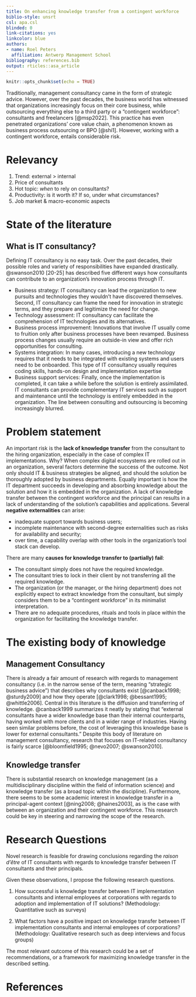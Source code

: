 ```yaml
---
title: On enhancing knowledge transfer from a contingent workforce
biblio-style: unsrt
csl: apa.csl
blinded: 0
link-citations: yes
linkcolor: blue
authors: 
- name: Roel Peters
  affiliation: Antwerp Management School
bibliography: references.bib
output: rticles::asa_article
---
```


```r
knitr::opts_chunk$set(echo = TRUE)
```

Traditionally, management consultancy came in the form of strategic advice. However, over the past decades, the business world has witnessed that organizations increasingly focus on their core business, while outsourcing everything else to a third party or a "contingent workforce": consultants and freelancers [@msp2022]. This practice has even penetrated organizations' core value chain, a phenomenon known as business process outsourcing or BPO [@shi1]. However, working with a contingent workforce, entails considerable risk.

# Relevancy

1. Trend: external > internal
2. Price of consultants
3. Hot topic: _when_ to rely on consultants?
4. Productivity: is it worth it? If so, under what circumstances?
5. Job market & macro-economic aspects

# State of the literature

## What is IT consultancy?
Defining IT consultancy is no easy task. Over the past decades, their possible roles and variety of responsibilities have expanded drastically. @swanson2010 [20-25] has described five different ways how consultants can contribute to an organization's innovation process through IT.

* Business strategy: IT consultancy can lead the organization to new pursuits and technologies they wouldn't have discovered themselves. Second, IT consultancy can frame the need for innovation in strategic terms, and they prepare and legitimize the need for change.
* Technology assessment: IT consultancy can facilitate the comprehension of IT technologies and its alternatives.
* Business process improvement: Innovations that involve IT usually come to fruition only after business processes have been revamped. Business process changes usually require an outside-in view and offer rich opportunities for consulting.
* Systems integration: In many cases, introducing a new technology requires that it needs to be integrated with existing systems and users need to be onboarded. This type of IT consultancy usually requires coding skills, hands-on design and implementation expertise
* Business support services: Finally, once the implementation is completed, it can take a while before the solution is entirely assimilated. IT consultants can provide complementary IT services such as support and maintenance until the technology is entirely embedded in the organization.
The line between consulting and outsourcing is becoming increasingly blurred.

# Problem statement

An important risk is the **lack of knowledge transfer** from the consultant to the hiring organization, especially in the case of complex IT implementations. Why? When complex digital ecosystems are rolled out in an organization, several factors determine the success of the outcome. Not only should IT & business strategies be aligned, and should the solution be thoroughly adopted by business departments. Equally important is how the IT department succeeds in developing and absorbing knowledge about the solution and how it is embedded in the organization. A lack of knowledge transfer between the contingent workforce and the principal can results in a lack of understanding of the solution's capabilities and applications. Several **negative externalities** can arise:

-   inadequate support towards business users;
-   incomplete maintenance with second-degree externalities such as risks for availability and security;
-   over time, a capability overlap with other tools in the organization's tool stack can develop.

There are many **causes for knowledge transfer to (partially) fail**:

-   The consultant simply does not have the required knowledge.
-   The consultant tries to lock in their client by not transferring all the required knowledge.
-   The organization (or the manager, or the hiring department) does not explicitly expect to extract knowledge from the consultant, but simply considers them to be a "contingent workforce" in its minimalist interpretation.
-   There are no adequate procedures, rituals and tools in place within the organization for facilitating the knowledge transfer.

# The existing body of knowledge

## Management Consultancy

There is already a fair amount of research with regards to management consultancy (i.e. in the narrow sense of the term, meaning "strategic business advice") that describes why consultants exist [@canback1998; @sturdy2009] and how they operate [@clark1998; @bessant1995; @whittle2006]. Central in this literature is the diffusion and transferring of knowledge. @canback1999 summarizes it neatly by stating that "external consultants have a wider knowledge base than their internal counterparts, having worked with more clients and in a wider range of industries. Having seen similar problems before, the cost of leveraging this knowledge base is lower for external consultants." Despite this body of literature on management consultancy, research that focuses on IT-related consultancy is fairly scarce [@bloomfield1995; @nevo2007; @swanson2010].

## Knowledge transfer

There is substantial research on knowledge management (as a multidisciplinary discipline within the field of information science) and knowledge transfer (as a broad topic within the discipline). Furthermore, there seems to be some academic interest in knowledge transfer in a principal-agent context [@ning2008; @haines2003], as is the case with between an organization and their contingent workforce. This research could be key in steering and narrowing the scope of the research.

# Research Questions

Novel research is feasible for drawing conclusions regarding the *raison d'être* of IT consultants with regards to knowledge transfer between IT consultants and their principals.

Given these observations, I propose the following research questions.

1.  How successful is knowledge transfer between IT implementation consultants and internal employees at corporations with regards to adoption and implementation of IT solutions? (Methodology: Quantitative such as surveys)

2.  What factors have a positive impact on knowledge transfer between IT implementation consultants and internal employees of corporations? (Methodology: Qualitative research such as deep interviews and focus groups)

The most relevant outcome of this research could be a set of recommendations, or a framework for maximizing knowledge transfer in the described setting.

# References
